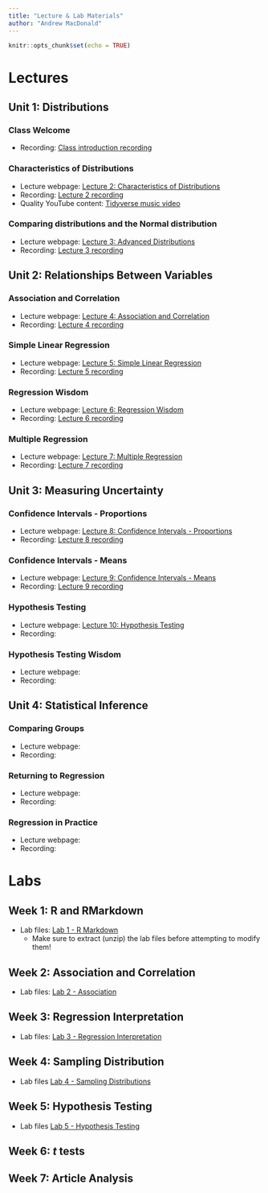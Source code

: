 ---
title: "Lecture & Lab Materials"
author: "Andrew MacDonald"
---

```{r setup, include=FALSE}
knitr::opts_chunk$set(echo = TRUE)
```

# Lectures

## Unit 1: Distributions

### Class Welcome

* Recording: [Class introduction recording](https://duke.zoom.us/rec/share/uLEG-LbYlPv0NUuSLp82zpCwS9lEtVFG_GyyJzFxLrnKujZn2W4TW3pJtKrJC0ve.5C3LplqA3O6q0T8-)

### Characteristics of Distributions

* Lecture webpage: [Lecture 2: Characteristics of Distributions](https://andrewm.shinyapps.io/Lecture2-Distributions/)
* Recording: [Lecture 2 recording](https://duke.zoom.us/rec/share/NlKBUGJqr8h525mxEiyBUW6c-jLNPQ-fxNWAouso0DRBCafFNHJj8GkRpw0sDJv2.3FlH8IPcCb7hrOBp)
* Quality YouTube content: [Tidyverse music video](https://www.youtube.com/watch?v=p8Py9C8iq2s&ab_channel=TheRaf)

### Comparing distributions and the Normal distribution

* Lecture webpage: [Lecture 3: Advanced Distributions](https://andrewm.shinyapps.io/Lecture3-AdvancedDistributions/)
* Recording: [Lecture 3 recording](https://duke.zoom.us/rec/share/s8kRtcj46mXe_8_BwcYMkOa5VPXIFozXAeRQ0dlstVbypPYhF2cZXl30JeKgVwtG.xdFZSe7XM5oFafZc)

## Unit 2: Relationships Between Variables

### Association and Correlation

* Lecture webpage: [Lecture 4: Association and Correlation](https://andrewm.shinyapps.io/Lecture4-AssociationCorrelation/)
* Recording: [Lecture 4 recording](https://duke.zoom.us/rec/share/avr76S7AvD6uLcVDPBRHz9XumwKcxvWuABv8SRrXQpEQlCM-npWRQtOSuxZ6WKvW.gb_id8zOaXtKiNaS)

### Simple Linear Regression

* Lecture webpage: [Lecture 5: Simple Linear Regression](https://andrewm.shinyapps.io/Lecture5-SimpleRegression/)
* Recording: [Lecture 5 recording](https://duke.zoom.us/rec/share/9VonHtUX8D-BjkAdnUDbxYmvZAEiTp9l-KN-X4N7WeqRx_k1eg8TYrP-b4vRxirT.ILsSSCH1j1gWUBgc)

### Regression Wisdom

* Lecture webpage: [Lecture 6: Regression Wisdom](https://andrewm.shinyapps.io/Lecture6-RegressionWisdom/)
* Recording: [Lecture 6 recording](https://duke.zoom.us/rec/share/lH34CYl2MfxbzmXS08ZN59BBJgCcSTOWa_pHoq3lZlCpiGqOxgIEolLx9OxX-VQ.WkuL06zPgHNaMSjL?startTime=1631171289000)

### Multiple Regression

* Lecture webpage: [Lecture 7: Multiple Regression](https://andrewm.shinyapps.io/Lecture7-MultipleRegression/)
* Recording: [Lecture 7 recording](https://duke.zoom.us/rec/share/ohIoZnvxGiemMcANEIUN65F5i_rcfm3xuTjYVLe7HMjBGdiWiUrgZbEfgvEk7V4.Pk_3mgy_wtUdJG8o?startTime=1631534534000)

## Unit 3: Measuring Uncertainty

### Confidence Intervals - Proportions

* Lecture webpage: [Lecture 8: Confidence Intervals - Proportions](https://andrewm.shinyapps.io/Lecture8-ConfIntProportions/)
* Recording: [Lecture 8 recording](https://duke.zoom.us/rec/share/31QiaoK0Ge7XkJjONxfo1ikfpAE6QVg6QqkAJ90kkSo2qTeof0X81GXjdJ_zG7MT.WQ7iROuiWiu4oE0R?startTime=1631707519000)

### Confidence Intervals - Means

* Lecture webpage: [Lecture 9: Confidence Intervals - Means](https://andrewm.shinyapps.io/Lecture9-ConfIntMeans/)
* Recording: [Lecture 9 recording](https://duke.zoom.us/rec/share/uteUhrlCR6FAx42y5KTuy_VTeeDs0mNKOX_Cim54YEyY8aAXKo4olRiALWelDw1T.9Ilx_scw5KfPou3Z?startTime=1631876129000)

### Hypothesis Testing

* Lecture webpage: [Lecture 10: Hypothesis Testing](https://andrewm.shinyapps.io/Lecture10-HypothesisTesting/)
* Recording:

### Hypothesis Testing Wisdom

* Lecture webpage:
* Recording:

## Unit 4: Statistical Inference

### Comparing Groups

* Lecture webpage:
* Recording:

### Returning to Regression

* Lecture webpage:
* Recording:

### Regression in Practice

* Lecture webpage:
* Recording:

# Labs

## Week 1: R and RMarkdown

* Lab files: [Lab 1 - R Markdown](labs/wk1/lab1.zip)
  + Make sure to extract (unzip) the lab files before attempting to modify them!

## Week 2: Association and Correlation

* Lab files: [Lab 2 - Association](labs/wk2/lab2.zip)

## Week 3: Regression Interpretation

* Lab files: [Lab 3 - Regression Interpretation](labs/wk3/lab3.zip)

## Week 4: Sampling Distribution

* Lab files [Lab 4 - Sampling Distributions](labs/wk4/lab4.zip)

## Week 5: Hypothesis Testing

* Lab files [Lab 5 - Hypothesis Testing](labs/wk5/lab5.zip)

## Week 6: $t$ tests

## Week 7: Article Analysis